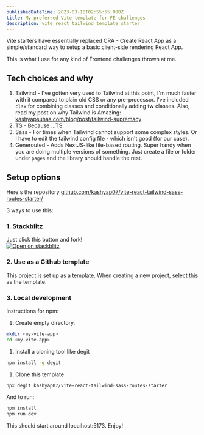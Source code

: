 ```yaml
---
publishedDateTime: 2023-03-18T02:55:55.000Z
title: My preferred Vite template for FE challenges
description: vite react tailwind template starter
---
```


Vite starters have essentially replaced CRA - Create React App as a simple/standard way to setup a basic client-side rendering React App.

This is what I use for any kind of Frontend challenges thrown at me.

## Tech choices and why

1. Tailwind - I've gotten very used to Tailwind at this point, I'm much faster with it compared to plain old CSS or any pre-processor. I've included `clsx` for combining classes and conditionally adding tw classes. Also, read my post on why Tailwind is Amazing: [kashyapsuhas.com/blog/post/tailwind-supremacy](https://www.kashyapsuhas.com/blog/post/tailwind-supremacy)
2. TS - Because ...TS.
3. Sass - For times when Tailwind cannot support some complex styles. Or I have to edit the tailwind config file - which isn't good (for our case).
4. Generouted - Adds NextJS-like file-based routing. Super handy when you are doing multiple versions of something. Just create a file or folder under `pages` and the library should handle the rest.

## Setup options

Here's the repository [github.com/kashyap07/vite-react-tailwind-sass-routes-starter/](https://github.com/kashyap07/vite-react-tailwind-sass-routes-starter)

3 ways to use this:

### 1. Stackblitz

Just click this button and fork!\
[![Open on stackblitz](https://developer.stackblitz.com/img/open_in_stackblitz.svg)](https://stackblitz.com/github/kashyap07/vite-react-tailwind-sass-routes-starter)

### 2. Use as a Github template

This project is set up as a template. When creating a new project, select this as the template.

### 3. Local development

Instructions for npm:

1. Create empty directory.

```bash
mkdir <my-vite-app>
cd <my-vite-app>
```

1. Install a cloning tool like degit

```bash
npm install -g degit
```

1. Clone this template

```bash
npx degit kashyap07/vite-react-tailwind-sass-routes-starter
```

And to run:

```bash
npm install
npm run dev
```

This should start around localhost:5173. Enjoy!
